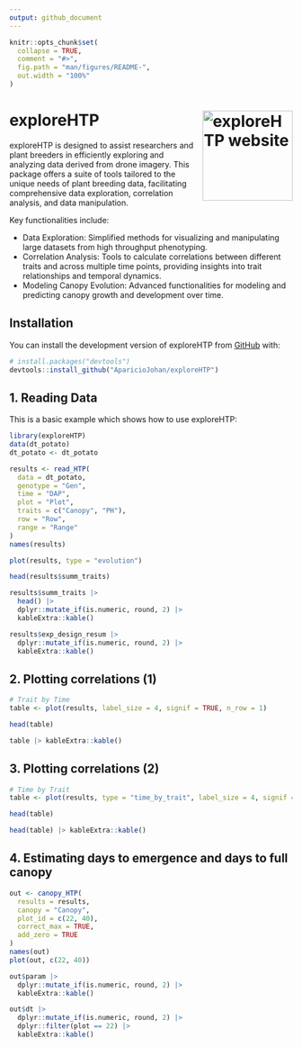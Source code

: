 ```yaml
---
output: github_document
---
```


<!-- README.md is generated from README.Rmd. Please edit that file -->

```r
knitr::opts_chunk$set(
  collapse = TRUE,
  comment = "#>",
  fig.path = "man/figures/README-",
  out.width = "100%"
)
```

# exploreHTP <a href="https://apariciojohan.github.io/exploreHTP/"><img src="man/figures/logo.png" align="right" height="160" alt="exploreHTP website" /></a>


<!-- badges: start -->
<!-- badges: end -->

exploreHTP is designed to assist researchers and plant breeders in efficiently exploring and analyzing data derived from drone imagery. This package offers a suite of tools tailored to the unique needs of plant breeding data, facilitating comprehensive data exploration, correlation analysis, and data manipulation. 

Key functionalities include:

 * Data Exploration: Simplified methods for visualizing and manipulating large datasets from high throughput phenotyping.
* Correlation Analysis: Tools to calculate correlations between different traits and across multiple time points, providing insights into trait relationships and temporal dynamics.
* Modeling Canopy Evolution: Advanced functionalities for modeling and predicting canopy growth and development over time.

## Installation

You can install the development version of exploreHTP from [GitHub](https://github.com/) with:

``` r
# install.packages("devtools")
devtools::install_github("AparicioJohan/exploreHTP")
```

## 1. Reading Data

This is a basic example which shows how to use exploreHTP:

```r
library(exploreHTP)
data(dt_potato)
dt_potato <- dt_potato

results <- read_HTP(
  data = dt_potato,
  genotype = "Gen",
  time = "DAP",
  plot = "Plot",
  traits = c("Canopy", "PH"),
  row = "Row",
  range = "Range"
)
names(results)
```
```r
plot(results, type = "evolution")
```

```r
head(results$summ_traits)
```

```r
results$summ_traits |>
  head() |>
  dplyr::mutate_if(is.numeric, round, 2) |>
  kableExtra::kable()
```



```r
results$exp_design_resum |>
  dplyr::mutate_if(is.numeric, round, 2) |>
  kableExtra::kable()
```


## 2. Plotting correlations (1)

```r
# Trait by Time
table <- plot(results, label_size = 4, signif = TRUE, n_row = 1)
```

```r
head(table)
```


```r
table |> kableExtra::kable()
```


## 3. Plotting correlations (2)

```r
# Time by Trait
table <- plot(results, type = "time_by_trait", label_size = 4, signif = TRUE)
```

```r
head(table)
```


```r
head(table) |> kableExtra::kable()
```


## 4. Estimating days to emergence and days to full canopy

```r
out <- canopy_HTP(
  results = results,
  canopy = "Canopy",
  plot_id = c(22, 40),
  correct_max = TRUE,
  add_zero = TRUE
)
names(out)
plot(out, c(22, 40))
```

```r
out$param |>
  dplyr::mutate_if(is.numeric, round, 2) |>
  kableExtra::kable()
```

```r
out$dt |>
  dplyr::mutate_if(is.numeric, round, 2) |>
  dplyr::filter(plot == 22) |> 
  kableExtra::kable()
```
